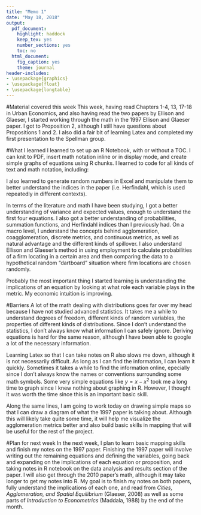 ---
title: "Memo 1"
date: "May 18, 2018"
output: 
  pdf_document:
    highlight: haddock
    keep_tex: yes
    number_sections: yes
    toc: no
  html_document: 
    fig_caption: yes
    theme: journal
header-includes:
- \usepackage{graphics}
- \usepackage{float}
- \usepackage{longtable}
---
#Material covered this week
This week, having read Chapters 1-4, 13, 17-18 in Urban Economics, and also having read the two papers by Ellison and Glaeser, I started working through the math in the 1997 Ellison and Glaeser paper. I got to Proposition 2, although I still have questions about Propositions 1 and 2. I also did a fair bit of learning Latex and completed my first presentation to the Spellman group.

#What I learned
I learned to set up an R Notebook, with or without a TOC. I can knit to PDF, insert math notation inline or in display mode, and create simple graphs of equations using R chunks. I learned to code for all kinds of text and math notation, including:
\begin{itemize}
  \item{fractions and summation functions,} 
  \item{differently sized brackets, conditional cases} 
  \item{greek letters for variables, bars for averages, sub- and superscripts}
  \item{italics, lists with bullet points of numbers, text in different colors}
  \item{hierarchical headers}
\end{itemize}

  I also learned to generate random numbers in Excel and manipulate them to better understand the indices in the paper (i.e. Herfindahl, which is used repeatedly in different contexts). 

In terms of the literature and math I have been studying, I got a better understanding of variance and expected values, enough to understand the first four equations. I also got a better understanding of probabilities, summation functions, and Herfindahl indices than I previously had. On a macro level, I understand the concepts behind agglomeration, coagglomeration, discrete metrics, and continuous metrics, as well as natural advantage and the different kinds of spillover. I also understand Ellison and Glaeser's method in using employment to calculate probabilities of a firm locating in a certain area and then comparing the data to a hypothetical random "dartboard" situation where firm locations are chosen randomly. 

Probably the most important thing I started learning is understanding the implications of an equation by looking at what role each variable plays in the metric. My economic intuition is improving. 

#Barriers
A lot of the math dealing with distributions goes far over my head because I have not studied advanced statistics. It takes me a while to understand degrees of freedom, different kinds of random variables, the properties of different kinds of distributions. Since I don't understand the statistics, I don't always know what information I can safely ignore. Deriving equations is hard for the same reason, although I have been able to google a lot of the necessary information.

Learning Latex so that I can take notes on R also slows me down, although it is not necessarily difficult. As long as I can find the information, I can learn it quickly. Sometimes it takes a while to find the information online, epecially since I don't always know the names or conventions surrounding some math symbols. Some very simple equations like $y=x-x^2$ took me a long time to graph since I knew nothing about graphing in R. However, I thought it was worth the time since this is an important basic skill. 

Along the same lines, I am going to work today on drawing simple maps so that I can draw a diagram of what the 1997 paper is talking about. Although this will likely take quite some time, it will help me visualize the agglomeration metrics better and also build basic skills in mapping that will be useful for the rest of the project. 

#Plan for next week
In the next week, I plan to learn basic mapping skills and finish my notes on the 1997 paper. Finishing the 1997 paper will involve writing out the remaining equations and defining the variables, going back and expanding on the implications of each equation or proposition, and taking notes in R notebook on the data analysis and results section of the paper. I will also get through the 2010 paper's math, although it may take longer to get my notes into R. My goal is to finish my notes on both papers, fully understand the implications of each one, and read from _Cities, Agglomeration, and Spatial Equilibrium_ (Glaeser, 2008) as well as some parts of _Introduction to Econometrics_ (Maddala, 1988) by the end of the month.